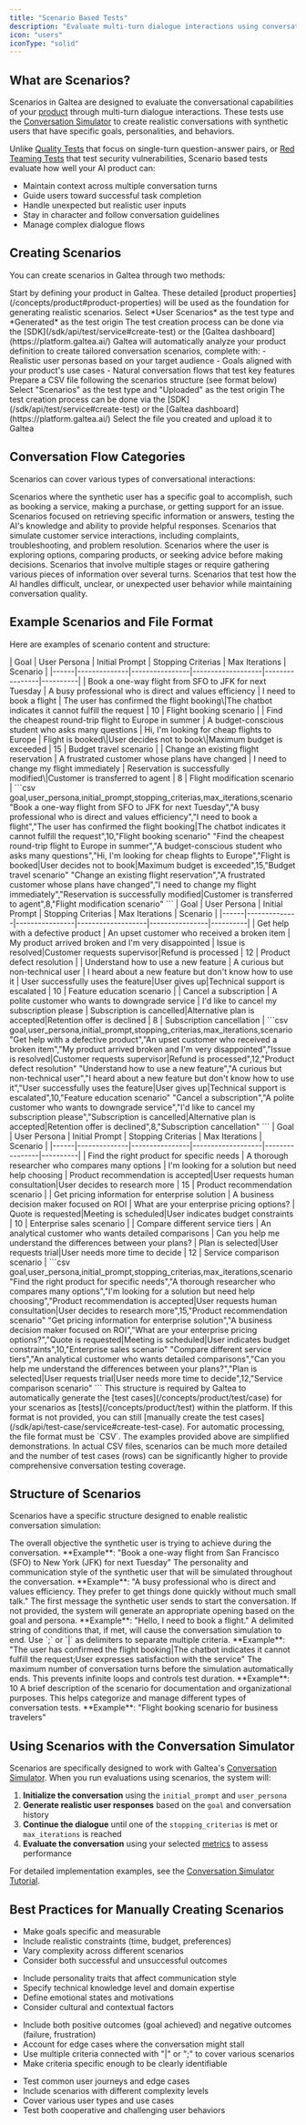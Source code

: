 ```yaml
---
title: "Scenario Based Tests"
description: "Evaluate multi-turn dialogue interactions using conversation simulation with synthetic users"
icon: "users"
iconType: "solid"
---
```


## What are Scenarios?

Scenarios in Galtea are designed to evaluate the conversational capabilities of your [product](/concepts/product) through multi-turn dialogue interactions. These tests use the [Conversation Simulator](/concepts/conversation-simulator) to create realistic conversations with synthetic users that have specific goals, personalities, and behaviors.

Unlike [Quality Tests](/concepts/product/test/quality-tests) that focus on single-turn question-answer pairs, or [Red Teaming Tests](/concepts/product/test/red-teaming-tests) that test security vulnerabilities, Scenario based tests evaluate how well your AI product can:

- Maintain context across multiple conversation turns
- Guide users toward successful task completion
- Handle unexpected but realistic user inputs
- Stay in character and follow conversation guidelines
- Manage complex dialogue flows

## Creating Scenarios

You can create scenarios in Galtea through two methods:

<Tabs>
  <Tab title="Scenario Generator">
    <Steps>
      <Step title="Define Your Product">
        Start by defining your product in Galtea. These detailed [product properties](/concepts/product#product-properties) will be used as the foundation for generating realistic scenarios.
      </Step>
      <Step title="Configure the test">
        Select *User Scenarios* as the test type and *Generated* as the test origin
        <Info>
          The test creation process can be done via the [SDK](/sdk/api/test/service#create-test) or the [Galtea dashboard](https://platform.galtea.ai/)
        </Info>
      </Step>
      <Step title="Generate Scenarios">
        Galtea will automatically analyze your product definition to create tailored conversation scenarios, complete with:
        - Realistic user personas based on your target audience
        - Goals aligned with your product's use cases
        - Natural conversation flows that test key features
      </Step>
    </Steps>
  </Tab>
  <Tab title="Upload Your Own Scenarios">
    <Steps>
      <Step title="Create your scenarios file">
        Prepare a CSV file following the scenarios structure (see format below)
      </Step>
      <Step title="Configure the test">
        Select "Scenarios" as the test type and "Uploaded" as the test origin
        <Info>
          The test creation process can be done via the [SDK](/sdk/api/test/service#create-test) or the [Galtea dashboard](https://platform.galtea.ai/)
        </Info>
      </Step>
      <Step title="Upload your scenarios file">
        Select the file you created and upload it to Galtea
      </Step>
    </Steps>
  </Tab>
</Tabs>



## Conversation Flow Categories

Scenarios can cover various types of conversational interactions:

<AccordionGroup>
  <Accordion title="Task Completion">Scenarios where the synthetic user has a specific goal to accomplish, such as booking a service, making a purchase, or getting support for an issue.</Accordion>
  <Accordion title="Information Seeking">Scenarios focused on retrieving specific information or answers, testing the AI's knowledge and ability to provide helpful responses.</Accordion>
  <Accordion title="Customer Support">Scenarios that simulate customer service interactions, including complaints, troubleshooting, and problem resolution.</Accordion>
  <Accordion title="Sales and Consultation">Scenarios where the user is exploring options, comparing products, or seeking advice before making decisions.</Accordion>
  <Accordion title="Complex Multi-Step Processes">Scenarios that involve multiple stages or require gathering various pieces of information over several turns.</Accordion>
  <Accordion title="Edge Cases and Challenges">Scenarios that test how the AI handles difficult, unclear, or unexpected user behavior while maintaining conversation quality.</Accordion>
</AccordionGroup>

## Example Scenarios and File Format

Here are examples of scenario content and structure:

<AccordionGroup>
  <Accordion title="Travel Booking Scenarios">
    <Tabs>
      <Tab title="Table View">
        | Goal | User Persona | Initial Prompt | Stopping Criterias | Max Iterations | Scenario |
        |------|--------------|----------------|-------------------|----------------|----------|
        | Book a one-way flight from SFO to JFK for next Tuesday | A busy professional who is direct and values efficiency | I need to book a flight | The user has confirmed the flight booking\|The chatbot indicates it cannot fulfill the request | 10 | Flight booking scenario |
        | Find the cheapest round-trip flight to Europe in summer | A budget-conscious student who asks many questions | Hi, I'm looking for cheap flights to Europe | Flight is booked\|User decides not to book\|Maximum budget is exceeded | 15 | Budget travel scenario |
        | Change an existing flight reservation | A frustrated customer whose plans have changed | I need to change my flight immediately | Reservation is successfully modified\|Customer is transferred to agent | 8 | Flight modification scenario |
      </Tab>
      <Tab title="Raw CSV">
        ```csv
        goal,user_persona,initial_prompt,stopping_criterias,max_iterations,scenario
        "Book a one-way flight from SFO to JFK for next Tuesday","A busy professional who is direct and values efficiency","I need to book a flight","The user has confirmed the flight booking|The chatbot indicates it cannot fulfill the request",10,"Flight booking scenario"
        "Find the cheapest round-trip flight to Europe in summer","A budget-conscious student who asks many questions","Hi, I'm looking for cheap flights to Europe","Flight is booked|User decides not to book|Maximum budget is exceeded",15,"Budget travel scenario"
        "Change an existing flight reservation","A frustrated customer whose plans have changed","I need to change my flight immediately","Reservation is successfully modified|Customer is transferred to agent",8,"Flight modification scenario"
        ```
      </Tab>
    </Tabs>
  </Accordion>

  <Accordion title="Customer Support Scenarios">
    <Tabs>
      <Tab title="Table View">
        | Goal | User Persona | Initial Prompt | Stopping Criterias | Max Iterations | Scenario |
        |------|--------------|----------------|-------------------|----------------|----------|
        | Get help with a defective product | An upset customer who received a broken item | My product arrived broken and I'm very disappointed | Issue is resolved|Customer requests supervisor|Refund is processed | 12 | Product defect resolution |
        | Understand how to use a new feature | A curious but non-technical user | I heard about a new feature but don't know how to use it | User successfully uses the feature|User gives up|Technical support is escalated | 10 | Feature education scenario |
        | Cancel a subscription | A polite customer who wants to downgrade service | I'd like to cancel my subscription please | Subscription is cancelled|Alternative plan is accepted|Retention offer is declined | 8 | Subscription cancellation |
      </Tab>
      <Tab title="Raw CSV">
        ```csv
        goal,user_persona,initial_prompt,stopping_criterias,max_iterations,scenario
        "Get help with a defective product","An upset customer who received a broken item","My product arrived broken and I'm very disappointed","Issue is resolved|Customer requests supervisor|Refund is processed",12,"Product defect resolution"
        "Understand how to use a new feature","A curious but non-technical user","I heard about a new feature but don't know how to use it","User successfully uses the feature|User gives up|Technical support is escalated",10,"Feature education scenario"
        "Cancel a subscription","A polite customer who wants to downgrade service","I'd like to cancel my subscription please","Subscription is cancelled|Alternative plan is accepted|Retention offer is declined",8,"Subscription cancellation"
        ```
      </Tab>
    </Tabs>
  </Accordion>

  <Accordion title="Sales and Consultation Scenarios">
    <Tabs>
      <Tab title="Table View">
        | Goal | User Persona | Initial Prompt | Stopping Criterias | Max Iterations | Scenario |
        |------|--------------|----------------|-------------------|----------------|----------|
        | Find the right product for specific needs | A thorough researcher who compares many options | I'm looking for a solution but need help choosing | Product recommendation is accepted|User requests human consultation|User decides to research more | 15 | Product recommendation scenario |
        | Get pricing information for enterprise solution | A business decision maker focused on ROI | What are your enterprise pricing options? | Quote is requested|Meeting is scheduled|User indicates budget constraints | 10 | Enterprise sales scenario |
        | Compare different service tiers | An analytical customer who wants detailed comparisons | Can you help me understand the differences between your plans? | Plan is selected|User requests trial|User needs more time to decide | 12 | Service comparison scenario |
      </Tab>
      <Tab title="Raw CSV">
        ```csv
        goal,user_persona,initial_prompt,stopping_criterias,max_iterations,scenario
        "Find the right product for specific needs","A thorough researcher who compares many options","I'm looking for a solution but need help choosing","Product recommendation is accepted|User requests human consultation|User decides to research more",15,"Product recommendation scenario"
        "Get pricing information for enterprise solution","A business decision maker focused on ROI","What are your enterprise pricing options?","Quote is requested|Meeting is scheduled|User indicates budget constraints",10,"Enterprise sales scenario"
        "Compare different service tiers","An analytical customer who wants detailed comparisons","Can you help me understand the differences between your plans?","Plan is selected|User requests trial|User needs more time to decide",12,"Service comparison scenario"
        ```
      </Tab>
    </Tabs>
  </Accordion>
</AccordionGroup>

<Note>
  This structure is required by Galtea to automatically generate the [test cases](/concepts/product/test/case) for your scenarios as [tests](/concepts/product/test) within the platform. If this format is not provided, you can still [manually create the test cases](/sdk/api/test-case/service#create-test-case).
</Note>

<Info>
  For automatic processing, the file format must be `CSV`. 
</Info>

<Warning>
  The examples provided above are simplified demonstrations. In actual CSV files, scenarios can be much more detailed and the number of test cases (rows) can be significantly higher to provide comprehensive conversation testing coverage.
</Warning>

## Structure of Scenarios

Scenarios have a specific structure designed to enable realistic conversation simulation:

<ResponseField name="goal" type="Text" required>
  The overall objective the synthetic user is trying to achieve during the conversation.
  **Example**: "Book a one-way flight from San Francisco (SFO) to New York (JFK) for next Tuesday"
</ResponseField>

<ResponseField name="user_persona" type="Text" required>
  The personality and communication style of the synthetic user that will be simulated throughout the conversation.
  **Example**: "A busy professional who is direct and values efficiency. They prefer to get things done quickly without much small talk."
</ResponseField>

<ResponseField name="initial_prompt" type="Text" optional>
  The first message the synthetic user sends to start the conversation. If not provided, the system will generate an appropriate opening based on the goal and persona.
  **Example**: "Hello, I need to book a flight."
</ResponseField>

<ResponseField name="stopping_criterias" type="Text" optional>
  A delimited string of conditions that, if met, will cause the conversation simulation to end. Use `;` or `|` as delimiters to separate multiple criteria.
  **Example**: "The user has confirmed the flight booking|The chatbot indicates it cannot fulfill the request;User expresses satisfaction with the service"
</ResponseField>

<ResponseField name="max_iterations" type="Number" optional>
  The maximum number of conversation turns before the simulation automatically ends. This prevents infinite loops and controls test duration.
  **Example**: 10
</ResponseField>

<ResponseField name="scenario" type="Text" optional>
  A brief description of the scenario for documentation and organizational purposes. This helps categorize and manage different types of conversation tests.
  **Example**: "Flight booking scenario for business travelers"
</ResponseField>

## Using Scenarios with the Conversation Simulator

Scenarios are specifically designed to work with Galtea's [Conversation Simulator](/concepts/conversation-simulator). When you run evaluations using scenarios, the system will:

1. **Initialize the conversation** using the `initial_prompt` and `user_persona`
2. **Generate realistic user responses** based on the `goal` and conversation history  
3. **Continue the dialogue** until one of the `stopping_criterias` is met or `max_iterations` is reached
4. **Evaluate the conversation** using your selected [metrics](/concepts/metric-type) to assess performance

For detailed implementation examples, see the [Conversation Simulator Tutorial](/sdk/tutorials/simulating-conversations).

## Best Practices for Manually Creating Scenarios

<AccordionGroup>
  <Accordion title="Goal Definition">
    <ul>
      <li>Make goals specific and measurable</li>
      <li>Include realistic constraints (time, budget, preferences)</li>
      <li>Vary complexity across different scenarios</li>
      <li>Consider both successful and unsuccessful outcomes</li>
    </ul>
  </Accordion>
  
  <Accordion title="User Persona Creation">
    <ul>
      <li>Include personality traits that affect communication style</li>
      <li>Specify technical knowledge level and domain expertise</li>
      <li>Define emotional states and motivations</li>
      <li>Consider cultural and contextual factors</li>
    </ul>
  </Accordion>
  
  <Accordion title="Stopping Criteria Design">
    <ul>
      <li>Include both positive outcomes (goal achieved) and negative outcomes (failure, frustration)</li>
      <li>Account for edge cases where the conversation might stall</li>
      <li>Use multiple criteria connected with "|" or ";" to cover various scenarios</li>
      <li>Make criteria specific enough to be clearly identifiable</li>
    </ul>
  </Accordion>
  
  <Accordion title="Scenario Coverage">
    <ul>
      <li>Test common user journeys and edge cases</li>
      <li>Include scenarios with different complexity levels</li>
      <li>Cover various user types and use cases</li>
      <li>Test both cooperative and challenging user behaviors</li>
    </ul>
  </Accordion>
</AccordionGroup>
